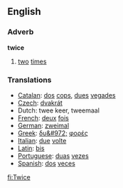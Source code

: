 ==English==
===Adverb===
'''twice'''
# [[two]] [[times]]

===Translations===
*[[Catalan]]: [[dos]] [[cops]], [[dues]] [[vegades]]
*[[Czech]]: [[dvakrát]]
*Dutch: twee keer, tweemaal
*[[French]]: [[deux]] [[fois]]
*[[German]]: [[zweimal]]
*[[Greek]]: [[δυ&#972;]] [[φορές]]
*[[Italian]]: [[due]] [[volte]]
*[[Latin]]: [[bis]]
*[[Portuguese]]: [[duas]] [[vezes]]
*[[Spanish]]: [[dos]] [[veces]]

[[fi:Twice]]